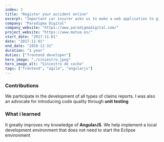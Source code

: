 ```yaml
---
index: 3
title: "Register your accident online"
excerpt: "Important car insurer asks us to make a web application to give claims reports"
company: "Paradigma Digital"
company_website: "https://www.paradigmadigital.com/"
project_website: "https://www.mutua.es/"
start_date: "2017-11-01"
date: "2017-11-01"
end_date: "2018-12-31"
duration: "1 year"
duties: ["frontend developer"]
hero_image: "./siniestro.jpeg"
hero_image_alt: "Siniestro de coche"
tags: ["frontend", "agile", "angularjs"]
---
```


### Contributions

We participate in the development of all types of claims reports.
I was also an advocate for introducing code quality through <strong>unit testing</strong>

### What i learned

It greatly improves my knowledge of <strong>AngularJS</strong>. We help implement a local
development environment that does not need to start the Eclipse environment
